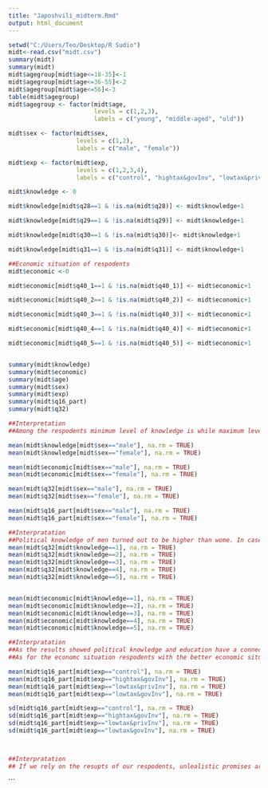 ```yaml
---
title: "Japoshvili_midterm.Rmd"
output: html_document
---
```

```r
setwd("C:/Users/Teo/Desktop/R Sudio")
midt<-read.csv("midt.csv")
summary(midt)
summary(midt)
midt$agegroup[midt$age<=18-35]<-1
midt$agegroup[midt$age<=36-55]<-2
midt$agegroup[midt$age<=56]<-3
table(midt$agegroup)
midt$agegroup <- factor(midt$age,
                        levels = c(1,2,3),
                        labels = c("young", "middle-aged", "old"))

midt$sex <- factor(midt$sex,
                   levels = c(1,2),
                   labels = c("male", "female"))

midt$exp <- factor(midt$exp,
                   levels = c(1,2,3,4),
                   labels = c("control", "hightax&govInv", "lowtax&privInv", "lowtax&govInv"))

midt$knowledge <- 0

midt$knowledge[midt$q28==1 & !is.na(midt$q28)] <- midt$knowledge+1

midt$knowledge[midt$q29==1 & !is.na(midt$q29)] <- midt$knowledge+1

midt$knowledge[midt$q30==1 & !is.na(midt$q30)]<- midt$knowledge+1

midt$knowledge[midt$q31==1 & !is.na(midt$q31)] <- midt$knowledge+1

##Economic situation of respodents
midt$economic <-0

midt$economic[midt$q40_1==1 & !is.na(midt$q40_1)] <- midt$economic+1

midt$economic[midt$q40_2==1 & !is.na(midt$q40_2)] <- midt$economic+1

midt$economic[midt$q40_3==1 & !is.na(midt$q40_3)] <- midt$economic+1

midt$economic[midt$q40_4==1 & !is.na(midt$q40_4)] <- midt$economic+1

midt$economic[midt$q40_5==1 & !is.na(midt$q40_5)] <- midt$economic+1


summary(midt$knowledge)
summary(midt$economic)
summary(midt$age)
summary(midt$sex)
summary(midt$exp)
summary(midt$q16_part)
summary(midt$q32)

##Interpretation
##Among the respodents minimum level of knowledge is while maximum level is 5000, as for the economc situation of the respodents is the minimum is 0, maximum is represented with 5000 while the medium number is 3000. Among the respodents  646 was male and 1260 was female. Among the experimental groups control and high taxes were given to 477 persons, low taxes to 476,  from the ones who would vote Givi minimum score was 1000 while the maximum was 7000. Maximum of political Education level among the respodents was 7000, while minumum was 1000 and the medium number was 5000. Economic situation of the respodents ranger between null to 50000. 

mean(midt$knowledge[midt$sex=="male"], na.rm = TRUE)
mean(midt$knowledge[midt$sex=="female"], na.rm = TRUE)

mean(midt$economic[midt$sex=="male"], na.rm = TRUE)
mean(midt$economic[midt$sex=="female"], na.rm = TRUE)

mean(midt$q32[midt$sex=="male"], na.rm = TRUE)
mean(midt$q32[midt$sex=="female"], na.rm = TRUE)

mean(midt$q16_part[midt$sex=="male"], na.rm = TRUE)
mean(midt$q16_part[midt$sex=="female"], na.rm = TRUE)

##Interpratation 
##Political knowledge of men turned out to be higher than wome. In case of male respodent the score of political knowledge turned out to be 2,27 while women took 1.8 score. As for economic situation level male respodents took 2.8 while women took 2,6 while in case of attained aducation level woman took 5,1 sore and men 1.0. As for houshold issues women and men turmed out to have similar scores 3,72. 
mean(midt$q32[midt$knowledge==1], na.rm = TRUE)
mean(midt$q32[midt$knowledge==2], na.rm = TRUE)
mean(midt$q32[midt$knowledge==3], na.rm = TRUE)
mean(midt$q32[midt$knowledge==4], na.rm = TRUE)
mean(midt$q32[midt$knowledge==5], na.rm = TRUE)


mean(midt$economic[midt$knowledge==1], na.rm = TRUE)
mean(midt$economic[midt$knowledge==2], na.rm = TRUE)
mean(midt$economic[midt$knowledge==3], na.rm = TRUE)
mean(midt$economic[midt$knowledge==4], na.rm = TRUE)
mean(midt$economic[midt$knowledge==5], na.rm = TRUE)

##Interpratation
##As the results showed political knowledge and education have a connection , if we rely on the results of our respodents.
##As for the economc situation respodents with the better economic situation turned out to have higher political knowledge.

mean(midt$q16_part[midt$exp=="control"], na.rm = TRUE)
mean(midt$q16_part[midt$exp=="hightax&govInv"], na.rm = TRUE)
mean(midt$q16_part[midt$exp=="lowtax&privInv"], na.rm = TRUE)
mean(midt$q16_part[midt$exp=="lowtax&govInv"], na.rm = TRUE)

sd(midt$q16_part[midt$exp=="control"], na.rm = TRUE)
sd(midt$q16_part[midt$exp=="hightax&govInv"], na.rm = TRUE)
sd(midt$q16_part[midt$exp=="lowtax&privInv"], na.rm = TRUE)
sd(midt$q16_part[midt$exp=="lowtax&govInv"], na.rm = TRUE)



##Interpratation
## If we rely on the resupts of our respodents, unlealistic promises are from the campaigners are more likely to get votes. In case of Givi the minimum score was 3.4 while in case of realistic promises maximum score was 1,6. Therefore we can conclude that people are more likely to vote for cundidates with better promises. 
```






```

